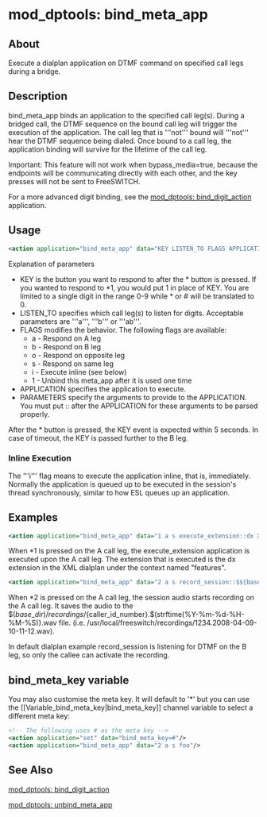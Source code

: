 
# mod_dptools: bind_meta_app 

 

## About

Execute a dialplan application on DTMF command on specified call legs during a bridge.


## Description

  
bind\_meta\_app binds an application to the specified call leg(s). During a bridged call, the DTMF sequence on the bound call leg will trigger the execution of the application. The call leg that is '''not''' bound will '''not''' hear the DTMF sequence being dialed. Once bound to a call leg, the application binding will survive for the lifetime of the call leg.

Important: This feature will not work when bypass\_media=true, because the endpoints will be communicating directly with each other, and the key presses will not be sent to FreeSWITCH.

For a more advanced digit binding, see the [mod\_dptools: bind\_digit\_action](./6586414.mdx#0-about) application.

## Usage

```xml
<action application="bind_meta_app" data="KEY LISTEN_TO FLAGS APPLICATION[::PARAMETERS]"/>
```

Explanation of parameters

* KEY is the button you want to respond to after the \* button is pressed. If you wanted to respond to \*1, you would put 1 in place of KEY. You are limited to a single digit in the range 0-9 while \* or # will be translated to 0.
* LISTEN\_TO specifies which call leg(s) to listen for digits. Acceptable parameters are '''a''', '''b''' or '''ab'''.
* FLAGS modifies the behavior. The following flags are available:  
   * a - Respond on A leg  
   * b - Respond on B leg  
   * o - Respond on opposite leg  
   * s - Respond on same leg  
   * i - Execute inline (see below)  
   * 1 - Unbind this meta\_app after it is used one time
* APPLICATION specifies the application to execute.
* PARAMETERS specify the arguments to provide to the APPLICATION. You must put :: after the APPLICATION for these arguments to be parsed properly.

After the \* button is pressed, the KEY event is expected within 5 seconds. In case of timeout, the KEY is passed further to the B leg.

### Inline Execution

The '''i''' flag means to execute the application inline, that is, immediately. Normally the application is queued up to be executed in the session's thread synchronously, similar to how ESL queues up an application.

## Examples

```xml
<action application="bind_meta_app" data="1 a s execute_extension::dx XML features"/>
```

When \*1 is pressed on the A call leg, the execute\_extension application is executed upon the A call leg. The extension that is executed is the dx extension in the XML dialplan under the context named "features".

```xml
<action application="bind_meta_app" data="2 a s record_session::$${base_dir}/recordings/${caller_id_number}.${strftime(%Y-%m-%d-%H-%M-%S)}.wav"/>
```

When \*2 is pressed on the A call leg, the session audio starts recording on the A call leg. It saves the audio to the $$(base\_dir)/recordings/$\{caller\_id\_number}.$(strftime(%Y-%m-%d-%H-%M-%S)}.wav file. (i.e. /usr/local/freeswitch/recordings/1234.2008-04-09-10-11-12.wav).

In default dialplan example record\_session is listening for DTMF on the B leg, so only the callee can activate the recording.

## bind_meta_key variable

  
You may also customise the meta key. It will default to '\*' but you can use the \[\[Variable\_bind\_meta\_key|bind\_meta\_key\]\] channel variable to select a different meta key:

```xml
<!-- The following uses # as the meta key -->
<action application="set" data="bind_meta_key=#"/>
<action application="bind_meta_app" data="2 a s foo"/>
```

## See Also

[mod\_dptools: bind\_digit\_action](./6586414.mdx#0-about)

[mod\_dptools: unbind\_meta\_app](./6586930.mdx#about)


